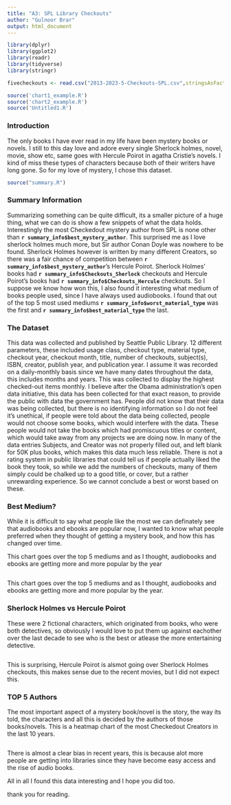 ```yaml
---
title: "A3: SPL Library Checkouts"
author: "Gulnoor Brar"
output: html_document
---
```

```r
library(dplyr)
library(ggplot2)
library(readr)
library(tidyverse)
library(stringr)

fivecheckouts <- read.csv("2013-2023-5-Checkouts-SPL.csv",stringsAsFactors = FALSE)

source('chart1_example.R')
source('chart2_example.R')
source('Untitled1.R')
```

### Introduction

The only books I have ever read in my life have been mystery books or novels. I still to this day love and adore every single Sherlock holmes, novel, movie, show etc, same goes with Hercule Poirot in agatha Cristie's novels. I kind of miss these types of characters because both of their writers have long gone. So for my love of mystery, I chose this dataset. 

```r
source("summary.R")
```
### Summary Information

Summarizing something can be quite difficult, its a smaller picture of a huge thing, what we can do is show a few snippets of what the data holds. Interestingly the most Checkedout mystery author from SPL is none other than **`r summary_info$best_mystery_author`**. This surprised me as I love sherlock holmes much more, but Sir author Conan Doyle was nowhere to be found. Sherlock Holmes however is written by many different Creators, so there was a fair chance of competition between **`r summary_info$best_mystery_author`**'s Hercule Poirot. Sherlock Holmes' books had **`r summary_info$Checkouts_Sherlock`** checkouts and Hercule Poirot's books had **`r summary_info$Checkouts_Hercule`** checkouts. So I suppose we know how won this, I also found it interesting what medium of books people used, since I have always used audiobooks. I found that out of the top 5 most used mediums **`r summary_info$worst_material_type`** was the first and **`r summary_info$best_material_type`** the last.

### The Dataset

This data was collected and published by Seattle Public Library. 12 different parameters, these included usage class, checkout type, material type, checkout year, checkout month, title, number of checkouts, subject(s), ISBN, creator, publish year, and publication year. I assume it was recorded on a daily-monthly basis since we have many dates throughout the data, this includes months and years. This was collected to display the highest checked-out items monthly. I believe after the Obama administration's open data initiative, this data has been collected for that exact reason, to provide the public with data the government has. People did not know that their data was being collected, but there is no identifying information so I do not feel it's unethical, if people were told about the data being collected, people would not choose some books, which would interfere with the data. These people would not take the books which had promiscuous titles or content, which would take away from any projects we are doing now. In many of the data entries Subjects, and Creator was not properly filled out, and left blank for 50K plus books, which makes this data much less reliable. There is not a rating system in public libraries that could tell us if people actually liked the book they took, so while we add the numbers of checkouts, many of them simply could be chalked up to a good title, or cover, but a rather unrewarding experience. So we cannot conclude a best or worst based on these.

### Best Medium?

While it is difficult to say what people like the most we can definately see that audiobooks and ebooks are popular now, I wanted to know what people preferred when they thought of getting a mystery book, and how this has changed over time. 

This chart goes over the top 5 mediums and as I thought, audiobooks and ebooks are getting more and more popular by the year

``````r
``````

This chart goes over the top 5 mediums and as I thought, audiobooks and ebooks are getting more and more popular by the year.

### Sherlock Holmes vs Hercule Poirot

These were 2 fictional characters, which originated from books, who were both detectives, so obviously I would love to put them up against eachother over the last decade to see who is the best or atlease the more entertaining detective. 


``````r
``````

This is surprising, Hercule Poirot is alsmot going over Sherlock Holmes checkouts, this makes sense due to the recent movies, but I did not expect this. 

### TOP 5 Authors

The most important aspect of a mystery book/novel is the story, the way its told, the characters and all this is decided by the authors of those books/novels. This is a heatmap chart of the most Checkedout Creators in 
the last 10 years.

``````r
``````

There is almost a clear bias in recent years, this is because alot more people are getting into libraries since they have become easy access and the rise of audio books. 

All in all I found this data interesting and I hope you did too.

thank you for reading.

